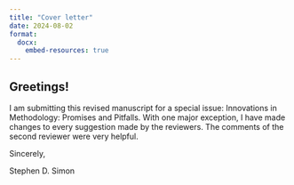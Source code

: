 ```yaml
---
title: "Cover letter"
date: 2024-08-02
format: 
  docx:
    embed-resources: true
---
```


## Greetings!

I am submitting this revised manuscript for a special issue: Innovations in Methodology: Promises and Pitfalls. With one major exception, I have made changes to every suggestion made by the reviewers. The comments of the second reviewer were very helpful.

Sincerely,

Stephen D. Simon